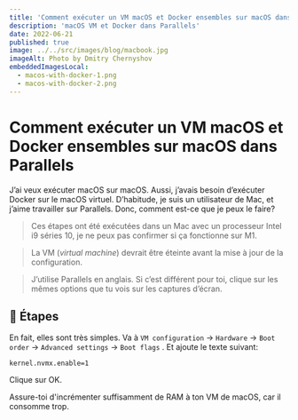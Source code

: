 ```yaml
---
title: 'Comment exécuter un VM macOS et Docker ensembles sur macOS dans Parallels'
description: 'macOS VM et Docker dans Parallels'
date: 2022-06-21
published: true
image: ../../src/images/blog/macbook.jpg
imageAlt: Photo by Dmitry Chernyshov
embeddedImagesLocal:
  - macos-with-docker-1.png
  - macos-with-docker-2.png
---
```



# Comment exécuter un VM macOS et Docker ensembles sur macOS dans Parallels

J’ai veux exécuter macOS sur macOS. Aussi, j’avais besoin d’exécuter Docker sur le macOS virtuel. D’habitude, je suis un utilisateur de Mac, et j’aime travailler sur Parallels. Donc, comment est-ce que je peux le faire?

> Ces étapes ont été exécutées dans un Mac avec un processeur Intel i9 séries 10, je ne peux pas confirmer si ça fonctionne sur M1.

> La VM (_virtual machine_) devrait être éteinte avant la mise à jour de la configuration.

> J’utilise Parallels en anglais. Si c’est différent pour toi, clique sur les mêmes options que tu vois sur les captures d’écran.

## 🔀 Étapes

<GatsbyPostImage data={props.data} index={0} alt="Step 1" />

En fait, elles sont très simples. Va à `VM configuration` → `Hardware` → `Boot order` → `Advanced settings` → `Boot flags` . Et ajoute le texte suivant:

```text
kernel.nvmx.enable=1
```

<GatsbyPostImage data={props.data} index={1} alt="Step 2" />

Clique sur OK.

Assure-toi d'incrémenter suffisamment de RAM à ton VM de macOS, car il consomme trop.
